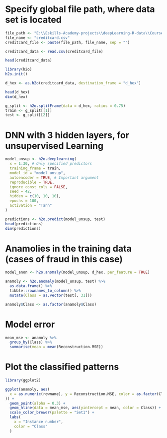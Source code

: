 # Specify global file path, where data set is located
```r
file_path <- "E:\\Eskills-Academy-projects\\deepLearning-R-data\\Course-Data\\"
file_name <- "creditcard.csv"
creditcard_file <- paste(file_path, file_name, sep = "")
```
```r
creditcard_data <- read.csv(creditcard_file)
```
```r
head(creditcard_data)
```

```r
library(h2o)
h2o.init()
```

```r
d_hex <- as.h2o(creditcard_data, destination_frame = "d_hex")
```
```r
head(d_hex)
dim(d_hex)
```
```r
g_split <- h2o.splitFrame(data = d_hex, ratios = 0.75)
train <- g_split[[1]]
test <- g_split[[2]]
```

# DNN with 3 hidden layers, for unsupervised Learning
```r
model_unsup <- h2o.deeplearning(
  x = 1:30, # Only specified predictors
  training_frame = train,
  model_id = "model_unsup",
  autoencoder = TRUE, # Important argument
  reproducible = TRUE,
  ignore_const_cols = FALSE,
  seed = 42,
  hidden = c(10, 10, 10),
  epochs = 100,
  activation = "Tanh"
)
```

```r
predictions <- h2o.predict(model_unsup, test)
head(predictions)
dim(predictions)
```
# Anamolies in the training data (cases of fraud in this case)
```r
model_anon <- h2o.anomaly(model_unsup, d_hex, per_feature = TRUE)
```

```r
anamoly <- h2o.anomaly(model_unsup, test) %>%
  as.data.frame() %>%
  tibble::rownames_to_column() %>%
  mutate(Class = as.vector(test[, 31]))
```

```r
anamoly$Class <- as.factor(anamoly$Class)
```

# Model error
```r
mean_mse <- anamoly %>%
  group_by(Class) %>%
  summarise(mean = mean(Reconstruction.MSE))
```

# Plot the classified patterns
```r
library(ggplot2)
```
```r
ggplot(anamoly, aes(
  x = as.numeric(rowname), y = Reconstruction.MSE, color = as.factor(Class)
)) +
  geom_point(alpha = 0.3) +
  geom_hline(data = mean_mse, aes(yintercept = mean, color = Class)) +
  scale_color_brewer(palette = "Set1") +
  labs(
    x = "Instance number",
    color = "Class"
  )
```